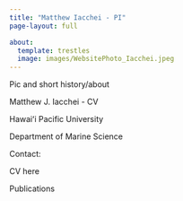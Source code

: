 ```yaml
---
title: "Matthew Iacchei - PI"
page-layout: full

about: 
  template: trestles
  image: images/WebsitePhoto_Iacchei.jpeg
---
```


Pic and short history/about

Matthew J. Iacchei - CV

Hawaiʻi Pacific University

Department of Marine Science

Contact:

CV here

Publications
